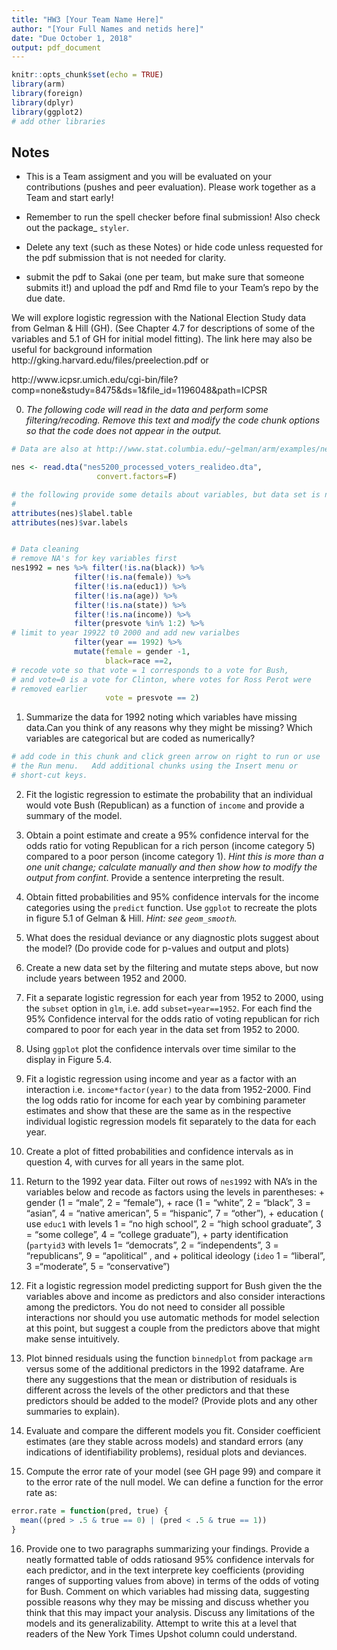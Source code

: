 ```yaml
---
title: "HW3 [Your Team Name Here]"
author: "[Your Full Names and netids here]"
date: "Due October 1, 2018"
output: pdf_document
---
```


```r
knitr::opts_chunk$set(echo = TRUE)
library(arm)
library(foreign)
library(dplyr)
library(ggplot2)
# add other libraries
```

## Notes 

* This is a Team assigment and you will be evaluated on your contributions (pushes and peer evaluation).  Please work together as a Team and start early!

* Remember to run the spell checker before final submission! Also check out the package_ `styler`.

* Delete any text (such as these Notes) or hide code unless requested for the pdf submission that is not needed for clarity.

* submit the pdf to Sakai (one per team, but make sure that someone submits it!) and upload the pdf and Rmd file to your Team's repo by the due date.


We will explore logistic regression with the National Election Study data from Gelman & Hill (GH).  (See Chapter 4.7 for descriptions of some of the variables and 5.1 of GH for initial model fitting).  The link here may also be useful for background information http://gking.harvard.edu/files/preelection.pdf or 

http://www.icpsr.umich.edu/cgi-bin/file?comp=none&study=8475&ds=1&file_id=1196048&path=ICPSR


0. *The following code will read in the data and perform some filtering/recoding. Remove this text and modify the  code chunk options so that the code does not appear in the output.*

```r
# Data are also at http://www.stat.columbia.edu/~gelman/arm/examples/nes

nes <- read.dta("nes5200_processed_voters_realideo.dta",
                   convert.factors=F)

# the following provide some details about variables, but data set is not well documented
# 
attributes(nes)$label.table
attributes(nes)$var.labels


# Data cleaning
# remove NA's for key variables first
nes1992 = nes %>% filter(!is.na(black)) %>%
              filter(!is.na(female)) %>%
              filter(!is.na(educ1)) %>%
              filter(!is.na(age)) %>%
              filter(!is.na(state)) %>%
              filter(!is.na(income)) %>%
              filter(presvote %in% 1:2) %>% 
# limit to year 19922 t0 2000 and add new varialbes
              filter(year == 1992) %>%
              mutate(female = gender -1,
                     black=race ==2,
# recode vote so that vote = 1 corresponds to a vote for Bush,
# and vote=0 is a vote for Clinton, where votes for Ross Perot were 
# removed earlier                     
                     vote = presvote == 2)
```

1. Summarize the data for 1992 noting which variables have missing data.Can you think of any reasons why they might be missing?  Which variables are categorical but are coded as numerically? 

```r
# add code in this chunk and click green arrow on right to run or use
# the Run menu.   Add additional chunks using the Insert menu or 
# short-cut keys.  
```

2. Fit the logistic regression  to estimate the probability that an individual would vote Bush (Republican) as a function of `income` and provide a summary of the model.


3. Obtain a point estimate and create a 95% confidence interval for the odds ratio for voting Republican for a rich person (income category 5) compared to a poor person (income category 1). *Hint this is more than a one unit change; calculate manually and then show how to modify the output from confint*. Provide a sentence interpreting the result.



4.  Obtain fitted probabilities and 95% confidence intervals for the income categories using the `predict` function.  Use `ggplot` to recreate the plots in figure 5.1 of Gelman & Hill.    _Hint: see `geom_smooth`._

5.  What does the residual deviance or any diagnostic plots suggest about the model?  (Do provide code for p-values and output and plots) 


6. Create a new data set by the filtering and mutate steps above, but now include years between 1952 and 2000.


7. Fit a separate logistic regression for each year from 1952 to 2000, using the `subset` option in `glm`,  i.e. add `subset=year==1952`.  For each find the 95% Confidence interval for the odds ratio of voting republican for rich compared to poor for each year in the data set from 1952 to 2000.


8.  Using `ggplot` plot the confidence intervals over time similar to the display in Figure 5.4.


9. Fit a logistic regression using income and year as a factor  with an interaction i.e. `income*factor(year)` to the data from 1952-2000.  Find the log odds ratio for income for each year by combining parameter estimates and show that these are the same as in the respective individual logistic regression models fit separately to the data for each year.


10.  Create a plot of fitted probabilities and confidence intervals as in question 4, with curves for all years in the same plot. 

11.  Return to the 1992 year data. Filter out rows of `nes1992` with NA's in the variables below and  recode as factors using the levels in parentheses:
    + gender (1 = "male", 2 = "female"), 
    + race (1 = "white", 2 = "black", 3 = "asian", 4 = "native american", 5 = "hispanic", 7 = "other"), 
    + education ( use `educ1` with levels 1 = "no high school", 2 = "high school graduate", 3 = "some college", 4 = "college graduate"), 
    + party identification (`partyid3` with levels 1= "democrats", 2 = "independents", 3 = "republicans", 9 = "apolitical" , and 
    + political ideology (`ideo` 1 = "liberal", 3 ="moderate", 5 = "conservative") 


12.  Fit a logistic regression model predicting support for Bush given the the variables above and income as predictors and also consider interactions among the predictors.   You do not need to consider all possible interactions nor should you use automatic methods for model selection at this point, but suggest a couple from the predictors above that might make sense intuitively. 

13.  Plot binned residuals using the function `binnedplot` from package `arm` versus some of the additional predictors in the 1992 dataframe.  Are there any suggestions that the mean or distribution of residuals is different across the levels of the other predictors and that these predictors should be added to the model?  (Provide plots and any other summaries to explain).   


14.  Evaluate and compare the different models you fit.  Consider coefficient estimates (are they stable across models) and standard errors (any indications of identifiability problems), residual plots and deviances.


15.  Compute the error rate of your model (see GH page 99) and compare it to the error rate of the null model.  We can define a function for the error rate as:
```r
error.rate = function(pred, true) {
  mean((pred > .5 & true == 0) | (pred < .5 & true == 1))
}
```



16.  Provide one to two paragraphs summarizing your findings.  Provide a neatly formatted table of odds ratiosand 95\% confidence intervals for each predictor, and in the text interprete key coefficients (providing ranges of supporting values from above) in terms of the odds of voting for Bush.   Comment on which variables had missing data, suggesting possible reasons why they may be missing and discuss whether you think that this may impact your analysis.   Discuss any limitations of the models and its generalizability.  Attempt to write this at a level that readers of the New York Times Upshot column could understand.  



